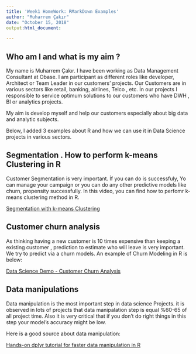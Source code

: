 ```yaml
---
title: 'Week1 HomeWork: RMarkDown Examples'
author: "Muharrem Çakır"
date: "October 15, 2018"
output:html_document:

---
```


## Who am I and what is my aim ? 

My name is Muharrem Çakır. I have been working as Data Management Consultant at Obase. 
I am participant as different roles like developer, Architect or Team Leader in our customers' projects. Our Customers are in various sectors like retail, banking, airlines, Telco , etc. 
İn our projects I responsible to service optimum solutions to our customers who have DWH , BI or analytics projects.

My aim is develop myself and help our customers especially about big data and analytic subjects.  

Below, I added 3 examples about R and how we can use it in Data Science projects in various sectors.

## Segmentation . How to perform k-means Clustering in R
Customer Segmentation is very important. İf you can do is successfuly, Yo can manage your campaign or you can do any other predictive models like churn, propensity successfully. 
In this video, you can find how to perfomr k-means clustering method in R. 

<a href="https://www.youtube.com/watch?v=sAtnX3UJyN0">Segmentation with k-means Clustering </a>


## Customer churn analysis
As thinking having a new customer is 10 times expensive than keeping  a existing customer , prediction to estimate who will leave is very important. We try to predict via a churn models. An example of Churn Modeling in R is below:


<a href="https://www.youtube.com/watch?v=adG-9Jk3QbQ">Data Science Demo - Customer Churn Analysis </a>


## Data manipulations
Data manipulation  is the most important step in data science Projects. it is observed in lots of projects that data manipalation step is equal %60-65 of all project time. Also it is very critical that if you don't do right things in this step your model's accuracy might be low.

Here is a good source about data manipulation:

<a href="https://www.youtube.com/watch?v=jWjqLW-u3hc">Hands-on dplyr tutorial for faster data manipulation in R </a>